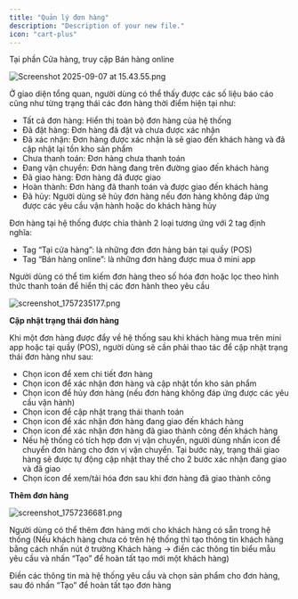 ```yaml
---
title: "Quản lý đơn hàng"
description: "Description of your new file."
icon: "cart-plus"
---
```


Tại phần Cửa hàng, truy cập Bán hàng online

![Screenshot 2025-09-07 at 15.43.55.png](/images/Screenshot2025-09-07at15.43.55.png)

Ở giao diện tổng quan, người dùng có thể thấy được các số liệu báo cáo cũng như từng trạng thái các đơn hàng thời điểm hiện tại như:

- Tất cả đơn hàng: Hiển thị toàn bộ đơn hàng của hệ thống
- Đã đặt hàng: Đơn hàng đã đặt và chưa được xác nhận
- Đã xác nhận: Đơn hàng được xác nhận là sẽ giao đến khách hàng và đã cập nhật lại tồn kho sản phẩm
- Chưa thanh toán: Đơn hàng chưa thanh toán
- Đang vận chuyển: Đơn hàng đang trên đường giao đến khách hàng
- Đã giao hàng: Đơn hàng đã được giao
- Hoàn thành: Đơn hàng đã thanh toán và được giao đến khách hàng
- Đã hủy: Người dùng sẽ hủy đơn hàng nếu đơn hàng không đáp ứng được các yêu cầu vận hành hoặc do khách hàng hủy

Đơn hàng tại hệ thống được chia thành 2 loại tương ứng với 2 tag định nghĩa: 

- Tag “Tại cửa hàng”: là những đơn đơn hàng bán tại quầy (POS)
- Tag “Bán hàng online”: là những đơn hàng được mua ở mini app

Người dùng có thể tìm kiếm đơn hàng theo số hóa đơn hoặc lọc theo hình thức thanh toán để hiển thị các đơn hành theo yêu cầu

![screenshot_1757235177.png](/images/screenshot_1757235177.png)

**Cập nhật trạng thái đơn hàng**

Khi một đơn hàng được đẩy về hệ thống sau khi khách hàng mua trên mini app hoặc tại quầy (POS), người dùng sẽ cần phải thao tác để cập nhật trạng thái đơn hàng như sau:

- Chọn icon <Icon icon="eye" color="#0c1de7" size={15} /> để xem chi tiết đơn hàng
- Chọn icon <Icon icon="check" color="#0ee133" size={15} /> để xác nhận đơn hàng và cập nhật tồn kho sản phẩm
- Chọn icon <Icon icon="ban" color="#e10a0a" size={15} /> để hủy đơn hàng (nếu đơn hàng không đáp ứng được các yêu cầu vận hành)
- Chọn icon <Icon icon="credit-card" color="#f0ac08" size={15} /> để cập nhật trạng thái thanh toán
- Chọn icon <Icon icon="truck" color="#f542de" size={15} /> để xác nhận đơn hàng đang giao đến khách hàng
- Chọn icon <Icon icon="play" color="#860ee4" size={15} /> để xác nhận đơn hàng đã giao thành công đến khách hàng
- Nếu hệ thống có tích hợp đơn vị vận chuyển, người dùng nhấn icon <Icon icon="car" color="#faf6f6" size={15} /> để chuyển đơn hàng cho đơn vị vận chuyển. Tại bước này, trạng thái giao hàng sẽ được tự động cập nhật thay thế cho 2 bước xác nhận đang giao và đã giao
- Chọn icon <Icon icon="grip-dots-vertical" size={15} /> để xem/tải hóa đơn sau khi đơn hàng đã giao thành công

**Thêm đơn hàng**

![screenshot_1757236681.png](/images/screenshot_1757236681.png)

Người dùng có thể thêm đơn hàng mới cho khách hàng có sẵn trong hệ thống (Nếu khách hàng chưa có trên hệ thống thì tạo thông tin khách hàng bằng cách nhấn nút <Icon icon="circle-plus" size={15} /> ở trường Khách hàng → điền các thông tin biểu mẫu yêu cầu và nhấn “Tạo” để hoàn tất tạo mới một khách hàng)

Điền các thông tin mà hệ thống yêu cầu và chọn sản phẩm cho đơn hàng, sau đó nhấn “Tạo” để hoàn tất tạo đơn hàng